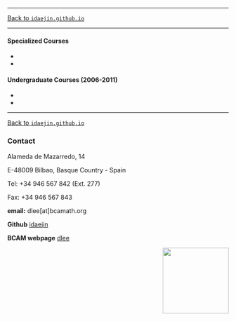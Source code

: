 ----------------------------

[Back to `idaejin.github.io`](http://idaejin.github.io/)

----------------------------


#### Specialized Courses

*

*


#### Undergraduate Courses (2006-2011)

*

*






------------------------------------      


[Back to `idaejin.github.io`](http://idaejin.github.io/)



### Contact

Alameda de Mazarredo, 14

E-48009 Bilbao, Basque Country - Spain

Tel: +34 946 567 842 (Ext. 277)

Fax: +34 946 567 843

**email:** dlee[at]bcamath.org

**Github** [idaejin](https://github.com/idaejin/)

**BCAM webpage** [dlee](http://www.bcamath.org/en/people/dlee)

<img src="http://www.bcamath.org/public_images/logo_bcam.jpg" style="width: 150px;" align="right">